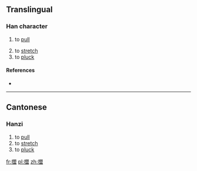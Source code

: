 ==Translingual==

===Han character===
{{Han char|rn=64|rad=手|as=13|sn=16|four=|canj=手日月廿 (QABT), X手日月廿 (XQABT)|ids=⿰[[扌]][[盟]]}}

# {{lb|zh|Cantonese}} to [[pull]]
# to [[stretch]]
# to [[pluck]]

====References====
* {{Han ref|kx=0459.201|hdz=31968.051|uh=64DD|ud=25821}}

----

==Cantonese==

===Hanzi===
{{yue-hanzi|jyut=[[mang1]], [[mang3]]|y=mang1, mang3}}

# to [[pull]]
# to [[stretch]]
# to [[pluck]]

[[fr:擝]]
[[pl:擝]]
[[zh:擝]]